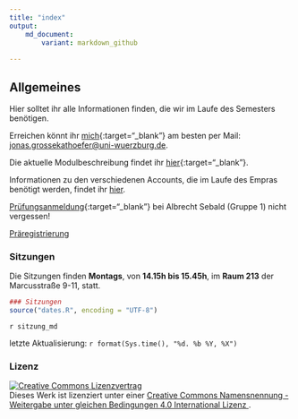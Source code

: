 ---
title: "index"
output:
    md_document:
        variant: markdown_github
 
---

## Allgemeines

Hier solltet ihr alle Informationen finden, die wir im Laufe des Semesters benötigen.

Erreichen könnt ihr [mich](http://www.i1.psychologie.uni-wuerzburg.de/ekp/personen/jonas-grossekathoefer/msc-jonas-grossekathoefer/){:target="_blank"} am besten per Mail: [jonas.grossekathoefer@uni-wuerzburg.de](mailto:jonas.grossekathoefer@uni-wuerzburg.de).  

Die aktuelle Modulbeschreibung findet ihr [hier](https://www2.uni-wuerzburg.de/mhb/MB-de-06-PSY-EFM-152-m01.pdf){:target="_blank"}.

Informationen zu den verschiedenen Accounts, die im Laufe des Empras benötigt werden, findet ihr [hier](material/account.html).

[Prüfungsanmeldung](https://www-sbhome1.zv.uni-wuerzburg.de/qisserver/rds?state=verpublish&status=init&vmfile=no&publishid=201046&moduleCall=webInfo&publishConfFile=webInfo&publishSubDir=veranstaltung){:target="_blank"} bei Albrecht Sebald (Gruppe 1) nicht vergessen!

[Präregistrierung](material/preregistration.html)
    
### Sitzungen
    
Die Sitzungen finden **Montags**, von **14.15h bis 15.45h**, im **Raum 213** der Marcusstraße 9-11, statt.


```{r, include=FALSE}

### Sitzungen
source("dates.R", encoding = "UTF-8")

```

`r sitzung_md`

letzte Aktualisierung: `r format(Sys.time(), "%d. %b %Y, %X")`

### Lizenz
    
<a rel="license" href="http://creativecommons.org/licenses/by-sa/4.0/"><img alt="Creative Commons Lizenzvertrag" style="border-width:0" src="https://i.creativecommons.org/l/by-sa/4.0/88x31.png" /></a><br />Dieses Werk ist lizenziert unter einer <a rel="license" href="http://creativecommons.org/licenses/by-sa/4.0/">Creative Commons Namensnennung - Weitergabe unter gleichen Bedingungen 4.0 International Lizenz </a>.